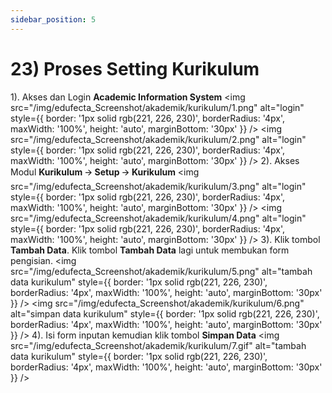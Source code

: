 ```yaml
---
sidebar_position: 5
---
```


# 23) Proses Setting Kurikulum

1). Akses dan Login **Academic Information System**
<img
  src="/img/edufecta_Screenshot/akademik/kurikulum/1.png"
  alt="login"
  style={{
    border: '1px solid rgb(221, 226, 230)',
    borderRadius: '4px',
    maxWidth: '100%',
    height: 'auto',
    marginBottom: '30px'
  }} />
<img
  src="/img/edufecta_Screenshot/akademik/kurikulum/2.png"
  alt="login"
  style={{
    border: '1px solid rgb(221, 226, 230)',
    borderRadius: '4px',
    maxWidth: '100%',
    height: 'auto',
    marginBottom: '30px'
  }} />
2). Akses Modul **Kurikulum** 🡪 **Setup** 🡪 **Kurikulum**
<img
  src="/img/edufecta_Screenshot/akademik/kurikulum/3.png"
  alt="login"
  style={{
    border: '1px solid rgb(221, 226, 230)',
    borderRadius: '4px',
    maxWidth: '100%',
    height: 'auto',
    marginBottom: '30px'
  }} />
  <img
  src="/img/edufecta_Screenshot/akademik/kurikulum/4.png"
  alt="login"
  style={{
    border: '1px solid rgb(221, 226, 230)',
    borderRadius: '4px',
    maxWidth: '100%',
    height: 'auto',
    marginBottom: '30px'
  }} />
3). Klik tombol **Tambah Data**. Klik tombol **Tambah Data** lagi untuk membukan form pengisian.
<img
  src="/img/edufecta_Screenshot/akademik/kurikulum/5.png"
  alt="tambah data kurikulum"
  style={{
    border: '1px solid rgb(221, 226, 230)',
    borderRadius: '4px',
    maxWidth: '100%',
    height: 'auto',
    marginBottom: '30px'
  }} />
  <img
  src="/img/edufecta_Screenshot/akademik/kurikulum/6.png"
  alt="simpan data kurikulum"
  style={{
    border: '1px solid rgb(221, 226, 230)',
    borderRadius: '4px',
    maxWidth: '100%',
    height: 'auto',
    marginBottom: '30px'
  }} />
4). Isi form inputan kemudian klik tombol **Simpan Data**
<img
  src="/img/edufecta_Screenshot/akademik/kurikulum/7.gif"
  alt="tambah data kurikulum"
  style={{
    border: '1px solid rgb(221, 226, 230)',
    borderRadius: '4px',
    maxWidth: '100%',
    height: 'auto',
    marginBottom: '30px'
  }} />
  
